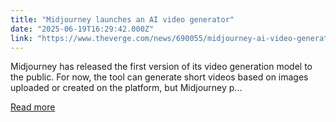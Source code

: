```yaml
---
title: "Midjourney launches an AI video generator"
date: "2025-06-19T16:29:42.000Z"
link: "https://www.theverge.com/news/690055/midjourney-ai-video-generator-launch"
---
```


Midjourney has released the first version of its video generation model to the public. For now, the tool can generate short videos based on images uploaded or created on the platform, but Midjourney p...

[Read more](https://www.theverge.com/news/690055/midjourney-ai-video-generator-launch)
